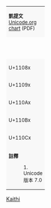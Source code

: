 {| border="1" cellspacing="0" cellpadding="5" class="wikitable" style="border-collapse:collapse;background:#FFFFFF;font-size:large;text-align:center"
| colspan="17" style="background:#F8F8F8;font-size:small"| '''凱提文'''<br />[http://www.unicode.org/charts/PDF/U11080.pdf Unicode.org chart] (PDF)
|- style="background:#F8F8F8;font-size:small"
| style="width:45pt" | &nbsp; || style="width:20pt"  | 0 || style="width:20pt"  | 1 || style="width:20pt"  | 2 || style="width:20pt"  | 3 || style="width:20pt"  | 4 || style="width:20pt"  | 5 || style="width:20pt"  | 6 || style="width:20pt"  | 7 || style="width:20pt"  | 8 || style="width:20pt"  | 9 || style="width:20pt"  | A || style="width:20pt"  | B || style="width:20pt"  | C || style="width:20pt"  | D || style="width:20pt"  | E || style="width:20pt"  | F
|-
| style="background:#F8F8F8;font-size:small"| U+1108x
| title="U+11080: KAITHI SIGN CANDRABINDU" | <font face="Noto Sans Kaithi">&#x11080;</font>
| title="U+11081: KAITHI SIGN ANUSVARA" | <font face="Noto Sans Kaithi">&#x11081;</font>
| title="U+11082: KAITHI SIGN VISARGA" | <font face="Noto Sans Kaithi">&#x11082;</font>
| title="U+11083: KAITHI LETTER A" | <font face="Noto Sans Kaithi">&#x11083;</font>
| title="U+11084: KAITHI LETTER AA" | <font face="Noto Sans Kaithi">&#x11084;</font>
| title="U+11085: KAITHI LETTER I" | <font face="Noto Sans Kaithi">&#x11085;</font>
| title="U+11086: KAITHI LETTER II" | <font face="Noto Sans Kaithi">&#x11086;</font>
| title="U+11087: KAITHI LETTER U" | <font face="Noto Sans Kaithi">&#x11087;</font>
| title="U+11088: KAITHI LETTER UU" | <font face="Noto Sans Kaithi">&#x11088;</font>
| title="U+11089: KAITHI LETTER E" | <font face="Noto Sans Kaithi">&#x11089;</font>
| title="U+1108A: KAITHI LETTER AI" | <font face="Noto Sans Kaithi">&#x1108a;</font>
| title="U+1108B: KAITHI LETTER O" | <font face="Noto Sans Kaithi">&#x1108b;</font>
| title="U+1108C: KAITHI LETTER AU" | <font face="Noto Sans Kaithi">&#x1108c;</font>
| title="U+1108D: KAITHI LETTER KA" | <font face="Noto Sans Kaithi">&#x1108d;</font>
| title="U+1108E: KAITHI LETTER KHA" | <font face="Noto Sans Kaithi">&#x1108e;</font>
| title="U+1108F: KAITHI LETTER GA" | <font face="Noto Sans Kaithi">&#x1108f;</font>
|-
| style="background:#F8F8F8;font-size:small"| U+1109x
| title="U+11090: KAITHI LETTER GHA" | <font face="Noto Sans Kaithi">&#x11090;</font>
| title="U+11091: KAITHI LETTER NGA" | <font face="Noto Sans Kaithi">&#x11091;</font>
| title="U+11092: KAITHI LETTER CA" | <font face="Noto Sans Kaithi">&#x11092;</font>
| title="U+11093: KAITHI LETTER CHA" | <font face="Noto Sans Kaithi">&#x11093;</font>
| title="U+11094: KAITHI LETTER JA" | <font face="Noto Sans Kaithi">&#x11094;</font>
| title="U+11095: KAITHI LETTER JHA" | <font face="Noto Sans Kaithi">&#x11095;</font>
| title="U+11096: KAITHI LETTER NYA" | <font face="Noto Sans Kaithi">&#x11096;</font>
| title="U+11097: KAITHI LETTER TTA" | <font face="Noto Sans Kaithi">&#x11097;</font>
| title="U+11098: KAITHI LETTER TTHA" | <font face="Noto Sans Kaithi">&#x11098;</font>
| title="U+11099: KAITHI LETTER DDA" | <font face="Noto Sans Kaithi">&#x11099;</font>
| title="U+1109A: KAITHI LETTER DDDHA" | <font face="Noto Sans Kaithi">&#x1109a;</font>
| title="U+1109B: KAITHI LETTER DDHA" | <font face="Noto Sans Kaithi">&#x1109b;</font>
| title="U+1109C: KAITHI LETTER RHA" | <font face="Noto Sans Kaithi">&#x1109c;</font>
| title="U+1109D: KAITHI LETTER NNA" | <font face="Noto Sans Kaithi">&#x1109d;</font>
| title="U+1109E: KAITHI LETTER TA" | <font face="Noto Sans Kaithi">&#x1109e;</font>
| title="U+1109F: KAITHI LETTER THA" | <font face="Noto Sans Kaithi">&#x1109f;</font>
|-
| style="background:#F8F8F8;font-size:small"| U+110Ax
| title="U+110A0: KAITHI LETTER DA" | <font face="Noto Sans Kaithi">&#x110a0;</font>
| title="U+110A1: KAITHI LETTER DHA" | <font face="Noto Sans Kaithi">&#x110a1;</font>
| title="U+110A2: KAITHI LETTER NA" | <font face="Noto Sans Kaithi">&#x110a2;</font>
| title="U+110A3: KAITHI LETTER PA" | <font face="Noto Sans Kaithi">&#x110a3;</font>
| title="U+110A4: KAITHI LETTER PHA" | <font face="Noto Sans Kaithi">&#x110a4;</font>
| title="U+110A5: KAITHI LETTER BA" | <font face="Noto Sans Kaithi">&#x110a5;</font>
| title="U+110A6: KAITHI LETTER BHA" | <font face="Noto Sans Kaithi">&#x110a6;</font>
| title="U+110A7: KAITHI LETTER MA" | <font face="Noto Sans Kaithi">&#x110a7;</font>
| title="U+110A8: KAITHI LETTER YA" | <font face="Noto Sans Kaithi">&#x110a8;</font>
| title="U+110A9: KAITHI LETTER RA" | <font face="Noto Sans Kaithi">&#x110a9;</font>
| title="U+110AA: KAITHI LETTER LA" | <font face="Noto Sans Kaithi">&#x110aa;</font>
| title="U+110AB: KAITHI LETTER VA" | <font face="Noto Sans Kaithi">&#x110ab;</font>
| title="U+110AC: KAITHI LETTER SHA" | <font face="Noto Sans Kaithi">&#x110ac;</font>
| title="U+110AD: KAITHI LETTER SSA" | <font face="Noto Sans Kaithi">&#x110ad;</font>
| title="U+110AE: KAITHI LETTER SA" | <font face="Noto Sans Kaithi">&#x110ae;</font>
| title="U+110AF: KAITHI LETTER HA" | <font face="Noto Sans Kaithi">&#x110af;</font>
|-
| style="background:#F8F8F8;font-size:small"| U+110Bx
| title="U+110B0: KAITHI VOWEL SIGN AA" | <font face="Noto Sans Kaithi">&#x110b0;</font>
| title="U+110B1: KAITHI VOWEL SIGN I" | <font face="Noto Sans Kaithi">&#x110b1;</font>
| title="U+110B2: KAITHI VOWEL SIGN II" | <font face="Noto Sans Kaithi">&#x110b2;</font>
| title="U+110B3: KAITHI VOWEL SIGN U" | <font face="Noto Sans Kaithi">&#x110b3;</font>
| title="U+110B4: KAITHI VOWEL SIGN UU" | <font face="Noto Sans Kaithi">&#x110b4;</font>
| title="U+110B5: KAITHI VOWEL SIGN E" | <font face="Noto Sans Kaithi">&#x110b5;</font>
| title="U+110B6: KAITHI VOWEL SIGN AI" | <font face="Noto Sans Kaithi">&#x110b6;</font>
| title="U+110B7: KAITHI VOWEL SIGN O" | <font face="Noto Sans Kaithi">&#x110b7;</font>
| title="U+110B8: KAITHI VOWEL SIGN AU" | <font face="Noto Sans Kaithi">&#x110b8;</font>
| title="U+110B9: KAITHI SIGN VIRAMA" | <font face="Noto Sans Kaithi">&#x110b9;</font>
| title="U+110BA: KAITHI SIGN NUKTA" | <font face="Noto Sans Kaithi">&#x110ba;</font>
| title="U+110BB: KAITHI ABBREVIATION SIGN" | <font face="Noto Sans Kaithi">&#x110bb;</font>
| title="U+110BC: KAITHI ENUMERATION SIGN" | <font face="Noto Sans Kaithi">&#x110bc;</font>
| title="U+110BD: KAITHI NUMBER SIGN" | <font face="Noto Sans Kaithi">&#x110bd;</font>
| title="U+110BE: KAITHI SECTION MARK" | <font face="Noto Sans Kaithi">&#x110be;</font>
| title="U+110BF: KAITHI DOUBLE SECTION MARK" | <font face="Noto Sans Kaithi">&#x110bf;</font>
|-
| style="background:#F8F8F8;font-size:small"| U+110Cx
| title="U+110C0: KAITHI DANDA" | <font face="Noto Sans Kaithi">&#x110c0;</font>
| title="U+110C1: KAITHI DOUBLE DANDA" | <font face="Noto Sans Kaithi">&#x110c1;</font>
| title="reserved" bgcolor="#CCCCCC" | 
| title="reserved" bgcolor="#CCCCCC" | 
| title="reserved" bgcolor="#CCCCCC" | 
| title="reserved" bgcolor="#CCCCCC" | 
| title="reserved" bgcolor="#CCCCCC" | 
| title="reserved" bgcolor="#CCCCCC" | 
| title="reserved" bgcolor="#CCCCCC" | 
| title="reserved" bgcolor="#CCCCCC" | 
| title="reserved" bgcolor="#CCCCCC" | 
| title="reserved" bgcolor="#CCCCCC" | 
| title="reserved" bgcolor="#CCCCCC" | 
| title="reserved" bgcolor="#CCCCCC" | 
| title="reserved" bgcolor="#CCCCCC" | 
| title="reserved" bgcolor="#CCCCCC" | 
|-
| colspan="17" style="background:#F8F8F8;font-size:small;text-align:left"| '''註釋'''
:1.{{note|U11080_as_of_Unicode_version}} Unicode 版本 7.0</br>
|}<noinclude>
[[Category:Unicode模板|Kaithi]]
</noinclude>